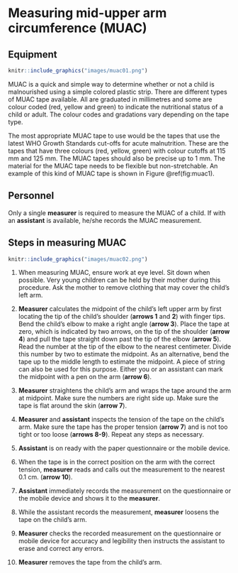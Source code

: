 # Measuring mid-upper arm circumference (MUAC) {#muac}

## Equipment

```r
knitr::include_graphics("images/muac01.png")
```

MUAC is a quick and simple way to determine whether or not a child is malnourished using a simple colored plastic strip. There are different types of MUAC tape available. All are graduated in millimetres and some are colour coded (red, yellow and green) to indicate the nutritional status of a child or adult. The colour codes and gradations vary depending on the tape type.

The most appropriate MUAC tape to use would be the tapes that use the latest WHO Growth Standards cut-offs for acute malnutrition. These are the tapes that have three colours (red, yellow, green) with colour cutoffs at 115 mm and 125 mm. The MUAC tapes should also be precise up to 1 mm. The material for the MUAC tape needs to be flexible but non-stretchable. An example of this kind of MUAC tape is shown in Figure \@ref(fig:muac1).

## Personnel

Only a single **measurer** is required to measure the MUAC of a child. If with an **assistant** is available, he/she records the MUAC measurement.

## Steps in measuring MUAC

```r
knitr::include_graphics("images/muac02.png")
```

1. When measuring MUAC, ensure work at eye level. Sit down when possible. Very young children can be held by their mother during this procedure. Ask the mother to remove clothing that may cover the child’s left arm.

2. **Measurer** calculates the midpoint of the child’s left upper arm by first locating the tip of the child’s shoulder (**arrows 1** and **2**) with finger tips. Bend the child’s elbow to make a right angle (**arrow 3**). Place the tape at zero, which is indicated by two arrows, on the tip of the shoulder (**arrow 4**) and pull the tape straight down past the tip of the elbow (**arrow 5**). Read the number at the tip of the elbow to the nearest centimeter. Divide this number by two to estimate the midpoint. As an alternative, bend the tape up to the middle length to estimate the midpoint. A piece of string can also be used for this purpose. Either you or an assistant can mark the midpoint with a pen on the arm (**arrow 6**).

3. **Measurer** straightens the child’s arm and wraps the tape around the arm at midpoint. Make sure the numbers are right side up. Make sure the tape is flat around the skin (**arrow 7**).

4. **Measurer** and **assistant** inspects the tension of the tape on the child’s arm. Make sure the tape has the proper tension (**arrow 7**) and is not too tight or too loose (**arrows 8-9**). Repeat any steps as necessary.

5. **Assistant** is on ready with the paper questionnaire or the mobile device.

6. When the tape is in the correct position on the arm with the correct tension, **measurer** reads and calls out the measurement to the nearest 0.1 cm. (**arrow 10**).

7. **Assistant** immediately records the measurement on the questionnaire or the mobile device and shows it to the **measurer**.

8. While the assistant records the measurement, **measurer** loosens the tape on the child’s arm.

9. **Measurer** checks the recorded measurement on the questionnaire or mobile device for accuracy and legibility then instructs the assistant to erase and correct any errors.

10. **Measurer** removes the tape from the child’s arm.
